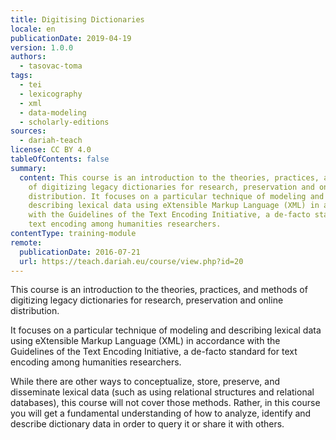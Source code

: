 ```yaml
---
title: Digitising Dictionaries
locale: en
publicationDate: 2019-04-19
version: 1.0.0
authors:
  - tasovac-toma
tags:
  - tei
  - lexicography
  - xml
  - data-modeling
  - scholarly-editions
sources:
  - dariah-teach
license: CC BY 4.0
tableOfContents: false
summary:
  content: This course is an introduction to the theories, practices, and methods
    of digitizing legacy dictionaries for research, preservation and online
    distribution. It focuses on a particular technique of modeling and
    describing lexical data using eXtensible Markup Language (XML) in accordance
    with the Guidelines of the Text Encoding Initiative, a de-facto standard for
    text encoding among humanities researchers.
contentType: training-module
remote:
  publicationDate: 2016-07-21
  url: https://teach.dariah.eu/course/view.php?id=20
---
```

This course is an introduction to the theories, practices, and methods of digitizing legacy dictionaries for research, preservation and online distribution.

It focuses on a particular technique of modeling and describing lexical data using eXtensible Markup Language (XML) in accordance with the Guidelines of the Text Encoding Initiative, a de-facto standard for text encoding among humanities researchers.

While there are other ways to conceptualize, store, preserve, and disseminate lexical data (such as using relational structures and relational databases), this course will not cover those methods. Rather, in this course you will get a fundamental understanding of how to analyze, identify and describe dictionary data in order to query it or share it with others.

<ExternalResource title="Interested in learning more?" subtitle="Check out Digitising Dictionaries on #dariahTeach" url="https://teach.dariah.eu/course/view.php?id=20" />

